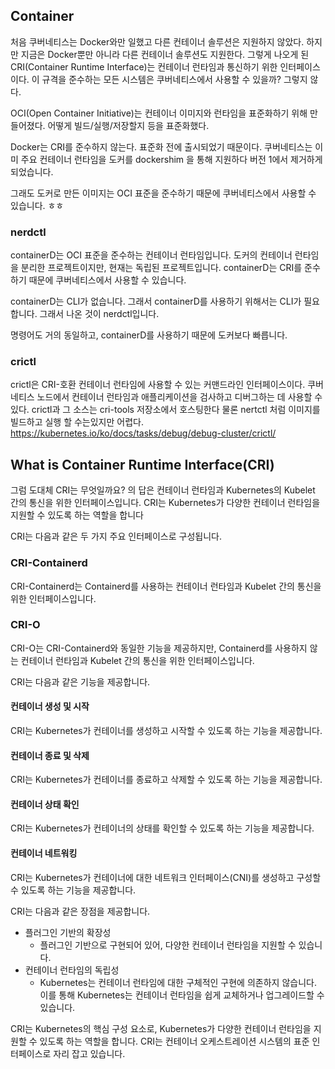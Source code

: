 ## Container
처음 쿠버네티스는 Docker와만 일했고 다른 컨테이너 솔루션은 지원하지 않았다.
하지만 지금은 Docker뿐만 아니라 다른 컨테이너 솔루션도 지원한다.
그렇게 나오게 된 CRI(Container Runtime Interface)는 컨테이너 런타임과 통신하기 위한 인터페이스이다.
이 규격을 준수하는 모든 시스템은 쿠버네티스에서 사용할 수 있을까? 그렇지 않다.

OCI(Open Container Initiative)는 컨테이너 이미지와 런타임을 표준화하기 위해 만들어졌다.
어떻게 빌드/실행/저장할지 등을 표준화했다.

Docker는 CRI를 준수하지 않는다. 표준화 전에 출시되었기 때문이다. 
쿠버네티스는 이미 주요 컨테이너 런타임을 도커를 dockershim 을 통해 지원하다
버전 1에서 제거하게 되었습니다.

그래도 도커로 만든 이미지는 OCI 표준을 준수하기 때문에 쿠버네티스에서 사용할 수 있습니다. ㅎㅎ

### nerdctl
containerD는 OCI 표준을 준수하는 컨테이너 런타임입니다.
도커의 컨테이너 런타임을 분리한 프로젝트이지만, 현재는 독립된 프로젝트입니다.
containerD는 CRI를 준수하기 때문에 쿠버네티스에서 사용할 수 있습니다.

containerD는 CLI가 없습니다. 그래서 containerD를 사용하기 위해서는 CLI가 필요합니다.
그래서 나온 것이 nerdctl입니다.

명령어도 거의 동일하고, containerD를 사용하기 때문에 도커보다 빠릅니다.


### crictl
crictl은 CRI-호환 컨테이너 런타임에 사용할 수 있는 커맨드라인 인터페이스이다. 
쿠버네티스 노드에서 컨테이너 런타임과 애플리케이션을 검사하고 디버그하는 데 사용할 수 있다. crictl과 그 소스는 cri-tools 저장소에서 호스팅한다
물론 nertctl 처럼 이미지를 빌드하고 실행 할 수는있지만 어렵다.
https://kubernetes.io/ko/docs/tasks/debug/debug-cluster/crictl/

## What is Container Runtime Interface(CRI)
그럼 도대체 CRI는 무엇일까요? 의 답은 컨테이너 런타임과 Kubernetes의 Kubelet 간의 통신을 위한 인터페이스입니다. 
CRI는 Kubernetes가 다양한 컨테이너 런타임을 지원할 수 있도록 하는 역할을 합니다

CRI는 다음과 같은 두 가지 주요 인터페이스로 구성됩니다.

### CRI-Containerd
CRI-Containerd는 Containerd를 사용하는 컨테이너 런타임과 Kubelet 간의 통신을 위한 인터페이스입니다.

### CRI-O
CRI-O는 CRI-Containerd와 동일한 기능을 제공하지만, Containerd를 사용하지 않는 컨테이너 런타임과 Kubelet 간의 통신을 위한 인터페이스입니다.

CRI는 다음과 같은 기능을 제공합니다.

#### 컨테이너 생성 및 시작
CRI는 Kubernetes가 컨테이너를 생성하고 시작할 수 있도록 하는 기능을 제공합니다.

#### 컨테이너 종료 및 삭제
CRI는 Kubernetes가 컨테이너를 종료하고 삭제할 수 있도록 하는 기능을 제공합니다.

#### 컨테이너 상태 확인
CRI는 Kubernetes가 컨테이너의 상태를 확인할 수 있도록 하는 기능을 제공합니다.

#### 컨테이너 네트워킹
CRI는 Kubernetes가 컨테이너에 대한 네트워크 인터페이스(CNI)를 생성하고 구성할 수 있도록 하는 기능을 제공합니다.

CRI는 다음과 같은 장점을 제공합니다.

* 플러그인 기반의 확장성
  * 플러그인 기반으로 구현되어 있어, 다양한 컨테이너 런타임을 지원할 수 있습니다.
* 컨테이너 런타임의 독립성
  *  Kubernetes는 컨테이너 런타임에 대한 구체적인 구현에 의존하지 않습니다. 이를 통해 Kubernetes는 컨테이너 런타임을 쉽게 교체하거나 업그레이드할 수 있습니다.

CRI는 Kubernetes의 핵심 구성 요소로, Kubernetes가 다양한 컨테이너 런타임을 지원할 수 있도록 하는 역할을 합니다. 
CRI는 컨테이너 오케스트레이션 시스템의 표준 인터페이스로 자리 잡고 있습니다.
